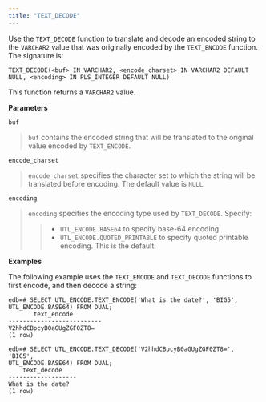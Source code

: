 ```yaml
---
title: "TEXT_DECODE"
---
```




Use the `TEXT_DECODE` function to translate and decode an encoded string to the `VARCHAR2` value that was originally encoded by the `TEXT_ENCODE` function. The signature is:

    TEXT_DECODE(<buf> IN VARCHAR2, <encode_charset> IN VARCHAR2 DEFAULT
    NULL, <encoding> IN PLS_INTEGER DEFAULT NULL)

This function returns a `VARCHAR2` value.

**Parameters**

`buf`

> `buf` contains the encoded string that will be translated to the original value encoded by `TEXT_ENCODE`.

`encode_charset`

> `encode_charset` specifies the character set to which the string will be translated before encoding. The default value is `NULL`.

`encoding`

> `encoding` specifies the encoding type used by `TEXT_DECODE`. Specify:
>
> > -   `UTL_ENCODE.BASE64` to specify base-64 encoding.
> > -   `UTL_ENCODE.QUOTED_PRINTABLE` to specify quoted printable encoding. This is the default.

**Examples**

The following example uses the `TEXT_ENCODE` and `TEXT_DECODE` functions to first encode, and then decode a string:

    edb=# SELECT UTL_ENCODE.TEXT_ENCODE('What is the date?', 'BIG5',
    UTL_ENCODE.BASE64) FROM DUAL;
           text_encode
    --------------------------
    V2hhdCBpcyB0aGUgZGF0ZT8=
    (1 row)

    edb=# SELECT UTL_ENCODE.TEXT_DECODE('V2hhdCBpcyB0aGUgZGF0ZT8=', 'BIG5',
    UTL_ENCODE.BASE64) FROM DUAL;
        text_decode
    -------------------
    What is the date?
    (1 row)

